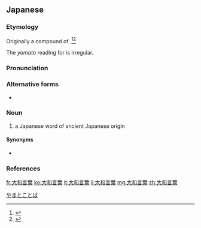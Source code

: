 ==Japanese==
<div style="float:right;">
{{wikipedia|lang=ja}}
{{wikipedia|Yamato kotoba}}
</div>
{{ja-kanjitab|||こと|は|k4=ば|yomi=k|r=y}}

===Etymology===
Originally a compound of {{compound|lang=ja|sort=やまとことば|倭|tr1=Yamato|t1=ancient Japan|pos1=more commonly spelled as {{m|ja|大和}} in modern Japanese|言葉|tr2=kotoba|t2=word, language}}.<ref name="KDJ">{{R:Kokugo Dai Jiten}}</ref><ref name="DJR">{{R:Daijirin}}</ref>

The ''yamato'' reading for {{lang|ja|大和}} is irregular.

===Pronunciation===
{{ja-pron|yomi=k|やまと ことば|acc=4|acc_ref=DJR}}

===Alternative forms===
* {{ja-l|大和詞}}

===Noun===
{{ja-noun|やまと ことば}}

# a Japanese word of ancient Japanese origin {{qualifier|as opposed to a word borrowed from Chinese, or composed in Japan from Chinese-derived roots}}

====Synonyms====
* {{l|ja|和語}}

===References===
<references/>

[[Category:ja:Grammar|やまとことば]]

[[fr:大和言葉]]
[[ko:大和言葉]]
[[it:大和言葉]]
[[li:大和言葉]]
[[mg:大和言葉]]
[[zh:大和言葉]]
